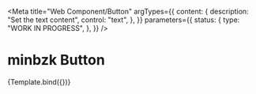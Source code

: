 <!--
@license EUPL-1.2
Copyright (c) 2021 Community for NL Design System
-->



<Meta
  title="Web Component/Button"
  argTypes={{
    content: {
      description: "Set the text content",
      control: "text",
    },
  }}
  parameters={{
    status: {
      type: "WORK IN PROGRESS",
    },
  }}
/>

# minbzk Button

<Canvas>
  <Story name="Button" args={{ content: "Press me!" }}>
    {Template.bind({})}
  </Story>
</Canvas>

<ArgsTable story="Button" />
